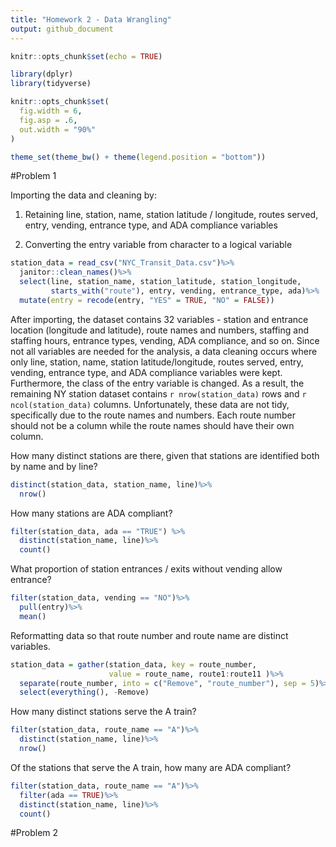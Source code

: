 ```yaml
---
title: "Homework 2 - Data Wrangling"
output: github_document
---
```


```r
knitr::opts_chunk$set(echo = TRUE)

library(dplyr)
library(tidyverse)

knitr::opts_chunk$set(
  fig.width = 6,
  fig.asp = .6,
  out.width = "90%"
)

theme_set(theme_bw() + theme(legend.position = "bottom"))
```

#Problem 1

Importing the data and cleaning by:

1. Retaining line, station, name, station latitude / longitude, routes served, entry, vending, entrance type, and ADA compliance variables 

2. Converting the entry variable from character to a logical variable

```r
station_data = read_csv("NYC_Transit_Data.csv")%>%
  janitor::clean_names()%>%
  select(line, station_name, station_latitude, station_longitude, 
         starts_with("route"), entry, vending, entrance_type, ada)%>%
  mutate(entry = recode(entry, "YES" = TRUE, "NO" = FALSE))

```

After importing, the dataset contains 32 variables - station and entrance location (longitude and latitude), route names and numbers, staffing and staffing hours, entrance types, vending, ADA compliance, and so on. Since not all variables are needed for the analysis, a data cleaning occurs where only line, station, name, station latitude/longitude, routes served, entry, vending, entrance type, and ADA compliance variables were kept. Furthermore, the class of the entry variable is changed. As a result, the remaining NY station dataset contains `r nrow(station_data) ` rows and `r ncol(station_data)` columns. Unfortunately, these data are not tidy, specifically due to the route names and numbers. Each route number should not be a column while the route names should have their own column.  

How many distinct stations are there, given that stations are identified both by name and by line?

```r
distinct(station_data, station_name, line)%>%
  nrow()
```

How many stations are ADA compliant?

```r
filter(station_data, ada == "TRUE") %>%
  distinct(station_name, line)%>%
  count()
```

What proportion of station entrances / exits without vending allow entrance?

```r
filter(station_data, vending == "NO")%>%
  pull(entry)%>%
  mean()
```


Reformatting data so that route number and route name are distinct variables. 

```r
station_data = gather(station_data, key = route_number, 
                      value = route_name, route1:route11 )%>%
  separate(route_number, into = c("Remove", "route_number"), sep = 5)%>%
  select(everything(), -Remove)
```

How many distinct stations serve the A train? 

```r
filter(station_data, route_name == "A")%>%
  distinct(station_name, line)%>%
  nrow()
```


Of the stations that serve the A train, how many are ADA compliant?

```r
filter(station_data, route_name == "A")%>%
  filter(ada == TRUE)%>%
  distinct(station_name, line)%>%
  count()
```


#Problem 2
